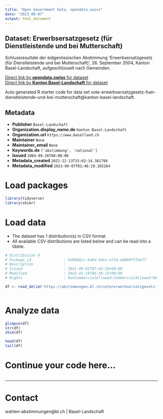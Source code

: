 ```yaml
---
title: "Open Government Data, opendata.swiss"
date: "2023-09-07"
output: html_document
---
```


## Dataset: Erwerbsersatzgesetz (für Dienstleistende und bei Mutterschaft)

Schlussresultate der eidgenössischen Abstimmung 'Erwerbsersatzgesetz (für Dienstleistende und bei Mutterschaft)', 26. September 2004, Kanton Basel-Landschaft, aufgeschlüsselt nach Gemeinden.

[Direct link by **opendata.swiss** for dataset](https://opendata.swiss/de/dataset/erwerbsersatzgesetz-fur-dienstleistende-und-bei-mutterschaft)<br>
[Direct link by **Kanton Basel-Landschaft** for dataset](https://abstimmungen.bl.ch/vote/erwerbsersatzgesetz-fuer-dienstleistende-und-bei-mutterschaft/data)

Auto generated R starter code for data set vote-erwerbsersatzgesetz-fuer-dienstleistende-und-bei-mutterschaft@kanton-basel-landschaft.

## Metadata

- **Publisher** `Basel-Landschaft`
- **Organization.display_name.de** `Kanton Basel-Landschaft`
- **Organization.url** `https://www.baselland.ch`
- **Maintainer** `None`
- **Maintainer_email** `None`
- **Keywords.de** `['abstimmung', 'national']`
- **Issued** `2004-09-26T00:00:00`
- **Metadata_created** `2022-12-13T15:02:14.381799`
- **Metadata_modified** `2023-09-07T01:46:19.165264`


# Load packages

```r

library(tidyverse)
library(skimr)

```

# Load data

-   The dataset has 1 distribution(s) in CSV format.
-   All available CSV distributions are listed below and can be read into a tibble.

```r

# Distribution 0
# Package_id               : 6d89b8cc-6a0d-4dce-a71d-e88b9ff33e77
# Description              : 
# Issued                   : 2021-09-01T07:43:18+00:00
# Modified                 : 2022-01-19T06:36:15+00:00
# Rights                   : NonCommercialAllowed-CommercialAllowed-ReferenceRequired

df <- read_delim('https://abstimmungen.bl.ch/vote/erwerbsersatzgesetz-fuer-dienstleistende-und-bei-mutterschaft/data-csv')



```

# Analyze data

```r

glimpse(df)
str(df)
skim(df)

head(df)
tail(df)

```

# Continue your code here...

```r

```

------------------------------------------------------------------------

# Contact

wahlen-abstimmungen@bl.ch | Basel-Landschaft
